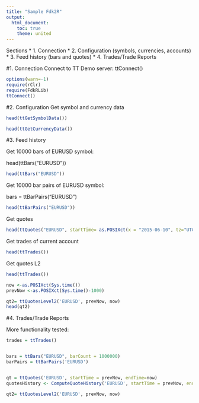 ```yaml
---
title: "Sample Fdk2R"
output:
  html_document:
    toc: true
    theme: united
---
```


Sections
* 1. Connection
* 2. Configuration (symbols, currencies, accounts)
* 3. Feed history  (bars and quotes)
* 4. Trades/Trade Reports

#1. Connection
Connect to TT Demo server:
ttConnect()

```r
options(warn=-1)
require(rClr)
require(FdkRLib)
ttConnect()
```

#2. Configuration
Get symbol and currency data
```r
head(ttGetSymbolData())

head(ttGetCurrencyData())
```

#3. Feed history
<p>Get 10000 bars of EURUSD symbol:</p>
head(ttBars("EURUSD"))

```r
head(ttBars("EURUSD"))
```

<p>Get 10000 bar pairs of EURUSD symbol:</p>
bars = ttBarPairs("EURUSD")

```r
head(ttBarPairs("EURUSD"))
```


Get quotes
```r
head(ttQuotes("EURUSD", startTime= as.POSIXct(x = "2015-06-10", tz="UTC")))
```

Get trades of current account
```r
head(ttTrades())
```

Get quotes L2
```r
head(ttTrades())

now <-as.POSIXct(Sys.time())
prevNow <-as.POSIXct(Sys.time()-1000)

qt2= ttQuotesLevel2('EURUSD', prevNow, now)
head(qt2)
```

#4. Trades/Trade Reports



More functionality tested:

```r
trades = ttTrades()


bars = ttBars("EURUSD", barCount = 1000000)
barPairs = ttBarPairs('EURUSD')


qt = ttQuotes('EURUSD', startTime = prevNow, endTime=now)
quotesHistory <- ComputeQuoteHistory('EURUSD', startTime = prevNow, endTime=now, 1)

qt2= ttQuotesLevel2('EURUSD', prevNow, now)
```

